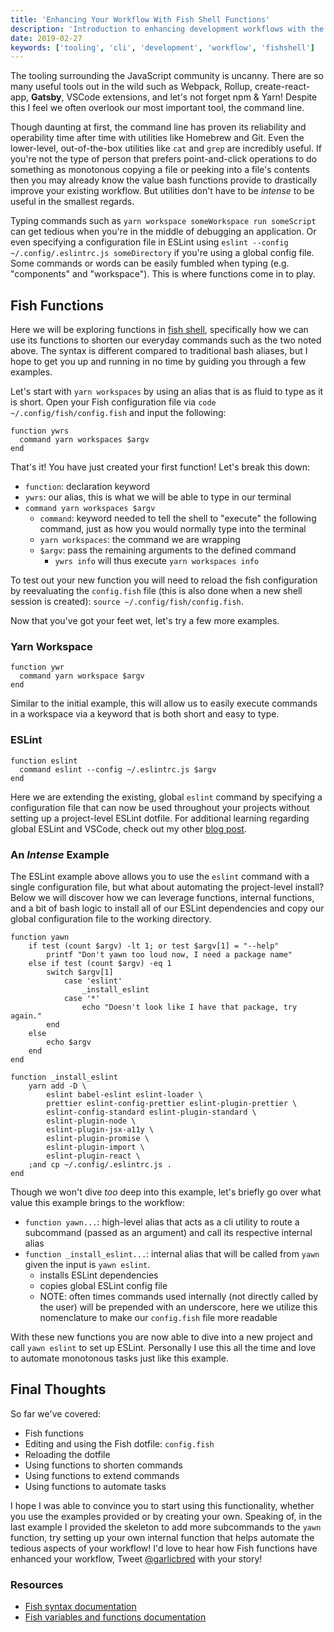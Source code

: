 ```yaml
---
title: 'Enhancing Your Workflow With Fish Shell Functions'
description: 'Introduction to enhancing development workflows with the help of Fish functions'
date: 2019-02-27
keywords: ['tooling', 'cli', 'development', 'workflow', 'fishshell']
---
```


The tooling surrounding the JavaScript community is uncanny. There are so many useful tools out in the wild such as Webpack, Rollup, create-react-app, **Gatsby**, VSCode extensions, and let's not forget npm & Yarn! Despite this I feel we often overlook our most important tool, the command line.

Though daunting at first, the command line has proven its reliability and operability time after time with utilities like Homebrew and Git. Even the lower-level, out-of-the-box utilities like `cat` and `grep` are incredibly useful. If you're not the type of person that prefers point-and-click operations to do something as monotonous copying a file or peeking into a file's contents then you may already know the value bash functions provide to drastically improve your existing workflow. But utilities don't have to be _intense_ to be useful in the smallest regards.

Typing commands such as `yarn workspace someWorkspace run someScript` can get tedious when you're in the middle of debugging an application. Or even specifying a configuration file in ESLint using `eslint --config ~/.config/.eslintrc.js someDirectory` if you're using a global config file. Some commands or words can be easily fumbled when typing (e.g. "components" and "workspace"). This is where functions come in to play.

## Fish Functions

Here we will be exploring functions in [fish shell](https://fishshell.com/), specifically how we can use its functions to shorten our everyday commands such as the two noted above. The syntax is different compared to traditional bash aliases, but I hope to get you up and running in no time by guiding you through a few examples.

Let's start with `yarn workspaces` by using an alias that is as fluid to type as it is short. Open your Fish configuration file via `code ~/.config/fish/config.fish` and input the following:

```shell
function ywrs
  command yarn workspaces $argv
end
```

That's it! You have just created your first function! Let's break this down:

- `function`: declaration keyword
- `ywrs`: our alias, this is what we will be able to type in our terminal
- `command yarn workspaces $argv`
  - `command`: keyword needed to tell the shell to "execute" the following command, just as how you would normally type into the terminal
  - `yarn workspaces`: the command we are wrapping
  - `$argv`: pass the remaining arguments to the defined command
    - `ywrs info` will thus execute `yarn workspaces info`

To test out your new function you will need to reload the fish configuration by reevaluating the `config.fish` file (this is also done when a new shell session is created): `source ~/.config/fish/config.fish`.

Now that you've got your feet wet, let's try a few more examples.

### Yarn Workspace

```shell
function ywr
  command yarn workspace $argv
end
```

Similar to the initial example, this will allow us to easily execute commands in a workspace via a keyword that is both short and easy to type.

### ESLint

```shell
function eslint
  command eslint --config ~/.eslintrc.js $argv
end
```

Here we are extending the existing, global `eslint` command by specifying a configuration file that can now be used throughout your projects without setting up a project-level ESLint dotfile. For additional learning regarding global ESLint and VSCode, check out my other [blog post](/blog/2019/01/global-eslint/).

### An _Intense_ Example

The ESLint example above allows you to use the `eslint` command with a single configuration file, but what about automating the project-level install? Below we will discover how we can leverage functions, internal functions, and a bit of bash logic to install all of our ESLint dependencies and copy our global configuration file to the working directory.

```shell
function yawn
    if test (count $argv) -lt 1; or test $argv[1] = "--help"
        printf "Don't yawn too loud now, I need a package name"
    else if test (count $argv) -eq 1
        switch $argv[1]
            case 'eslint'
                _install_eslint
            case '*'
                echo "Doesn't look like I have that package, try again."
        end
    else
        echo $argv
    end
end

function _install_eslint
    yarn add -D \
        eslint babel-eslint eslint-loader \
        prettier eslint-config-prettier eslint-plugin-prettier \
        eslint-config-standard eslint-plugin-standard \
        eslint-plugin-node \
        eslint-plugin-jsx-a11y \
        eslint-plugin-promise \
        eslint-plugin-import \
        eslint-plugin-react \
    ;and cp ~/.config/.eslintrc.js .
end
```

Though we won't dive _too_ deep into this example, let's briefly go over what value this example brings to the workflow:

- `function yawn...`: high-level alias that acts as a cli utility to route a subcommand (passed as an argument) and call its respective internal alias
- `function _install_eslint...`: internal alias that will be called from `yawn` given the input is `yawn eslint`.
  - installs ESLint dependencies
  - copies global ESLint config file
  - NOTE: often times commands used internally (not directly called by the user) will be prepended with an underscore, here we utilize this nomenclature to make our `config.fish` file more readable

With these new functions you are now able to dive into a new project and call `yawn eslint` to set up ESLint. Personally I use this all the time and love to automate monotonous tasks just like this example.

## Final Thoughts

So far we've covered:

- Fish functions
- Editing and using the Fish dotfile: `config.fish`
- Reloading the dotfile
- Using functions to shorten commands
- Using functions to extend commands
- Using functions to automate tasks

I hope I was able to convince you to start using this functionality, whether you use the examples provided or by creating your own. Speaking of, in the last example I provided the skeleton to add more subcommands to the `yawn` function, try setting up your own internal function that helps automate the tedious aspects of your workflow! I'd love to hear how Fish functions have enhanced your workflow, Tweet [@garlicbred](https://twitter.com/garlicbred) with your story!

### Resources

- [Fish syntax documentation](https://fishshell.com/docs/current/index.html#syntax)
- [Fish variables and functions documentation](https://fishshell.com/docs/current/index.html#identifiers)
